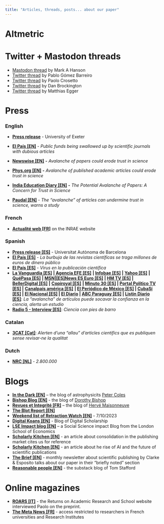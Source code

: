 ```yaml
---
title: "Articles, threads, posts... about our paper"
---
```


# Altmetric

```{=html}
<script type="text/javascript" src="https://d1bxh8uas1mnw7.cloudfront.net/assets/embed.js"></script><div class="altmetric-embed" data-badge-type="medium-donut" data-badge-details='right' data-altmetric-id="154736608"></div>
```
# Twitter + Mastodon threads

-   [Mastodon thread](https://t.co/pL6Hwl9mnk) by Mark A Hanson
-   [Twitter thread](https://x.com/pagomba/status/1709835364301443388?s=20) by Pablo Gómez Barreiro
-   [Twitter thread](https://twitter.com/PaoloCrosetto/status/1707771226947469471) by Paolo Crosetto
-   [Twitter thread](https://twitter.com/danbrockington/status/1707737121228820523) by Dan Brockington
-   [Twitter thread](https://x.com/eggersnsf/status/1708458262717239692?s=20) by Matthias Egger

# Press

### English

-   [**Press release**](https://news.exeter.ac.uk/faculty-of-environment-science-and-economy/avalanche-of-papers-could-erode-trust-in-science/) - University of Exeter

-   [**El País \[EN\]**](https://english.elpais.com/science-tech/2023-10-31/public-funds-being-swallowed-up-by-scientific-journals-with-dubious-articles.html) - *Public funds being swallowed up by scientific journals with dubious articles*

-   [**Newswise \[EN\]**](https://www.newswise.com/articles/avalanche-of-papers-could-erode-trust-in-science) **-** *Avalanche of papers could erode trust in science*

-   [**Phys.org \[EN\]**](https://phys.org/news/2023-11-avalanche-published-academic-articles-erode.html) **-** *Avalanche of published academic articles could erode trust in science*

-   [**India Education Diary \[EN\]**](https://indiaeducationdiary.in/the-potential-avalanche-of-papers-a-concern-for-trust-in-science/#google_vignette) **-** *The Potential Avalanche of Papers: A Concern for Trust in Science*

-   [**Paudal \[EN\]**](https://indiaeducationdiary.in/the-potential-avalanche-of-papers-a-concern-for-trust-in-science/#google_vignette "https://www.paudal.com/2023/11/03/the-avalanche-of-articles-can-undermine-trust-in-science-warns-a-study/") - *The "avalanche" of articles can undermine trust in science, warns a study*

### French

-   [**Actualité web \[FR\]**](https://www.inrae.fr/actualites/ledition-scientifique-pression) on the INRAE website

### Spanish

-   [**Press release \[ES\]**](https://www.uab.cat/web/sala-de-premsa-icta-uab/detall-noticia/la-avalancha-de-articulos-podria-socavar-la-confianza-en-la-ciencia-1345819907210.html?detid=1345899419174) - Universitat Autònoma de Barcelona
-   [**El País \[ES\]**](https://elpais.com/ciencia/2023-10-31/la-burbuja-de-las-revistas-cientificas-se-traga-millones-de-euros-de-dinero-publico.html) - *La burbuja de las revistas científicas se traga millones de euros de dinero público*
-   [**El País \[ES\]**](https://elpais.com/opinion/2023-11-06/virus-en-la-publicacion-cientifica.html) - *Virus en la publicación científica*
-   [**La Vanguardia \[ES\]**](https://www.lavanguardia.com/vida/20231103/9350563/avalancha-articulos-socavar-confianza-ciencia-alerta-estudio-agenciaslv20231103.html) **\| [Agencia EFE \[ES\]](https://efs.efeservicios.com/texto/avalancha-articulos-socavar-confianza-ciencia-alerta-estudio/55012231151)** **\| [Infobae \[ES\]](https://www.infobae.com/espana/agencias/2023/11/03/la-avalancha-de-articulos-puede-socavar-la-confianza-en-la-ciencia-alerta-un-estudio/)** **\| [Yahoo \[ES\]](https://es-us.finanzas.yahoo.com/noticias/avalancha-art%C3%ADculos-socavar-confianza-ciencia-123019473.html?guccounter=1&guce_referrer=aHR0cHM6Ly93d3cuZ29vZ2xlLmNvbS8&guce_referrer_sig=AQAAACwGooJJKifSMQikC5_syBbVha6GC6nn0YKF5iO8lsDuzizOmkX-LPEwm_UA7sKrePCWLsCzSzr-OihZvB1nGixPtBTlnchx16uhEXgoEqYrOP5b90RcNHB8B-pMYUFezdJdbEgyOpEVnbUoAlpASg9N2CJ08NuH_n748a0DYVh9)** **\| [QuéPasa \[ES\]](https://quepasamedia.com/noticias/vida-y-estilo/tecnologia/la-avalancha-de-articulos-puede-socavar-la-confianza-en-la-ciencia-alerta-un-estudio/)** **\| [MSN](https://www.msn.com/es-us/noticias/mundo/la-avalancha-de-art%C3%ADculos-puede-socavar-la-confianza-en-la-ciencia-alerta-un-estudio/ar-AA1jkwlO)\|[\[ES\]](https://www.msn.com/es-us/noticias/mundo/la-avalancha-de-art%C3%ADculos-puede-socavar-la-confianza-en-la-ciencia-alerta-un-estudio/ar-AA1jkwlO)[News ES Euro \[ES\]](https://news.eseuro.com/internacional/2504702.html) \| [HM TV \[ES\]](https://hmtv.com.do/index.php/noticias/noticias/32689-la-avalancha-de-articulos-puede-socavar-la-confianza-en-la-ciencia-alerta-un-estudio) \| [BellerDigital \[ES\]](https://bellerdigital.net/archivos/91387)** **\|** [**Copiroyal \[ES\]**](https://www.copiroyal.com/en/la-avalancha-de-articulos-puede-socavar-la-confianza-en-la-ciencia-alerta-un-estudio/) **\| [Minuto 30 \[ES\]](https://www.minuto30.com/la-avalancha-de-articulos-puede-socavar-la-confianza-en-la-ciencia-alerta-un-estudio/1518601/) \| [Portal Político TV \[ES\]](https://www.portalpolitico.tv/ciencia-y-tecnologia/la-avalancha-de-articulos-puede-socavar-la-confianza-en-la-ciencia-alerta-un) \|** [**Canalpaís américa \[ES\]**](https://www.canalpais.com/ultimo-minuto-agencias-efe/2023/11/03/la-avalancha-de-articulos-puede-socavar-la-confianza-en-la-ciencia-alerta-un-estudio.html) **\| [El Periódico de México \[ES\]](https://elperiodicodemexico.com/nota.php?sec=Culturales&id=1030719) \| [CubaSí \[ES\]](https://cubasi.cu/es/noticia/la-avalancha-de-articulos-puede-socavar-la-confianza-en-la-ciencia-alerta-un-estudio) \| [El Nacional \[ES\]](https://www.elnacional.com/ciencia-y-tecnologia/la-avalancha-de-articulos-puede-socavar-la-confianza-en-la-ciencia/) \| [El Diario](https://www.eldiario.es/tecnologia/avalancha-articulos-socavar-confianza-ciencia-alerta-estudio_1_10654678.html) \| [ABC Paraguay \[ES\]](https://www.abc.com.py/ciencia/2023/11/03/la-avalancha-de-articulos-puede-socavar-la-confianza-en-la-ciencia-alerta-un-estudio/) \| [Listin Diario \[ES\]](https://listindiario.com/las-mundiales/20231104/avalancha-articulos-socavar-confianza-ciencia-alerta-estudio_781263.html)**: *La "avalancha" de artículos puede socavar la confianza en la ciencia, alerta un estudio*
-   [**Radio 5 - Interview \[ES\]**](https://www.rtve.es/play/audios/a-hombros-de-gigantes/proliferacion-publicaciones-cientificas-ciencia-pies-barro/7006765/): *Ciencia con pies de barro*

### Catalan

-   [**3CAT \[Cat\]**](https://www.ccma.cat/324/alerten-duna-allau-darticles-cientifics-que-es-publiquen-sense-revisar-ne-la-qualitat/noticia/3259015/): *Alerten d'una "allau" d'articles científics que es publiquen sense revisar-ne la qualitat*

### Dutch

-   [**NRC \[NL\]**](https://www.nrc.nl/nieuws/2023/10/07/2800000-a4176187) - *2.800.000*

# Blogs

-   [**In the Dark \[EN\]**](https://telescoper.blog/2023/09/29/the-strain-on-scientific-publishing/) -- the blog of astrophysicits [Peter Coles](https://www.facebook.com/TelescoperPage/?ref=embed_page)
-   [**Bishop Blog \[EN\]**](http://deevybee.blogspot.com/2023/10/spitting-out-ai-gobbledegook-sandwich.html) - the blog of [Dorothy Bishop](https://www.psy.ox.ac.uk/people/dorothy-bishop)
-   [**Revues et Integrité \[FR\]**](https://www.redactionmedicale.fr/2023/10/le-miracle-des-numeros-speciaux-des-revues-scientifiques-consequence-de-la-mediocrite-de-certains-milieux-academiques-fait-le-bonheur-de-marchands-de-reves#) -- the blog of [Hervé Maisonneuve](https://www.redactionmedicale.fr/about)
-   [**The Blot Report \[EN\]**](https://blotreport.com/2023/09/30/thematic-sets-of-scientific-papers/)
-   [**Weekend list of Retraction Watch \[EN\]**](https://retractionwatch.com/2023/10/07/weekend-reads-the-strain-on-publishing-gino-defends-herself-the-rise-of-fake-peer-review-retractions/) - 7/10/2023
-   [**Digital Koans \[EN\]**](https://digital-scholarship.org/digitalkoans/2023/10/09/the-strain-on-scientific-publishing/) - Blog of Digital Scholarship
-   [**LSE Impact blog \[EN\]**](https://blogs.lse.ac.uk/impactofsocialsciences/2023/10/23/the-strain-on-academic-publishing/) -- a Social Science impact Blog from the London School of Economics
-   [**Scholarly Kitchen \[EN\]**](https://scholarlykitchen.sspnet.org/2023/10/30/quantifying-consolidation-in-the-scholarly-journals-market/) - an article about consolidation in the publishing market cites us for reference
-   [**Scholarly Kitchen \[EN\]**](https://scholarlykitchen.sspnet.org/2023/11/02/we-need-more-garbage-subtraction-because-of-ai) - an article about he rise of AI and the future of scientific publications
-   [**The Brief \[EN\]**](https://www.ce-strategy.com/the-brief/strategic-combination/) - monthly newsletter about scientific publishing by Clarke & Esposito talks about our paper in their "briefly noted" section
-   [**Reasonable people \[EN\]**](https://tomstafford.substack.com/p/a-new-study-puts-another-nail-in?utm_source=profile&utm_medium=reader2) - the substack blog of Tom Stafford

# Online magazines

-   [**ROARS \[IT\]**](https://www.roars.it/la-pressione-per-pubblicare-e-le-crepe-delleditoria-scientifica/) - the Returns on Academic Research and School website interviewed Paolo on the preprint.
-   [**The Meta News \[FR\]**](https://themeta.news/bourdieu-ou-shakespeare/) - access restricted to researchers in French universities and Research Institutes

# 
